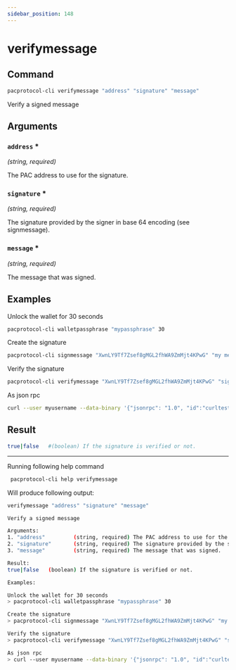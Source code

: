 ```yaml
---
sidebar_position: 148
---
```


# verifymessage
## Command

```bash
pacprotocol-cli verifymessage "address" "signature" "message"
```

Verify a signed message



## Arguments

### `address` <span class='asterisk'>*</span>
*(string, required)*

The PAC address to use for the signature.


### `signature` <span class='asterisk'>*</span>
*(string, required)*

The signature provided by the signer in base 64 encoding (see signmessage).


### `message` <span class='asterisk'>*</span>
*(string, required)*

The message that was signed.


## Examples


Unlock the wallet for 30 seconds

```bash
pacprotocol-cli walletpassphrase "mypassphrase" 30
```



Create the signature

```bash
pacprotocol-cli signmessage "XwnLY9Tf7Zsef8gMGL2fhWA9ZmMjt4KPwG" "my message"
```



Verify the signature

```bash
pacprotocol-cli verifymessage "XwnLY9Tf7Zsef8gMGL2fhWA9ZmMjt4KPwG" "signature" "my message"
```



As json rpc

```bash
curl --user myusername --data-binary '{"jsonrpc": "1.0", "id":"curltest", "method": "verifymessage", "params": ["XwnLY9Tf7Zsef8gMGL2fhWA9ZmMjt4KPwG", "signature", "my message"] }' -H 'content-type: text/plain;' http://127.0.0.1:1111/
```
## Result
```bash
true|false   #(boolean) If the signature is verified or not.
```


___

Running following help command
```bash
 pacprotocol-cli help verifymessage
```
Will produce following output:


```bash
verifymessage "address" "signature" "message"

Verify a signed message

Arguments:
1. "address"         (string, required) The PAC address to use for the signature.
2. "signature"       (string, required) The signature provided by the signer in base 64 encoding (see signmessage).
3. "message"         (string, required) The message that was signed.

Result:
true|false   (boolean) If the signature is verified or not.

Examples:

Unlock the wallet for 30 seconds
> pacprotocol-cli walletpassphrase "mypassphrase" 30

Create the signature
> pacprotocol-cli signmessage "XwnLY9Tf7Zsef8gMGL2fhWA9ZmMjt4KPwG" "my message"

Verify the signature
> pacprotocol-cli verifymessage "XwnLY9Tf7Zsef8gMGL2fhWA9ZmMjt4KPwG" "signature" "my message"

As json rpc
> curl --user myusername --data-binary '{"jsonrpc": "1.0", "id":"curltest", "method": "verifymessage", "params": ["XwnLY9Tf7Zsef8gMGL2fhWA9ZmMjt4KPwG", "signature", "my message"] }' -H 'content-type: text/plain;' http://127.0.0.1:1111/

```

